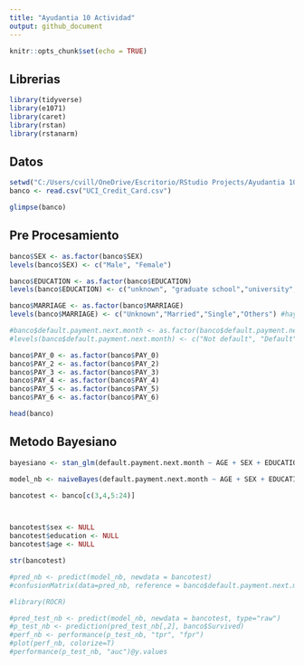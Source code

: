 ```yaml
---
title: "Ayudantia 10 Actividad"
output: github_document
---
```


```r
knitr::opts_chunk$set(echo = TRUE)
```

## Librerias

```r
library(tidyverse)
library(e1071)
library(caret)
library(rstan)
library(rstanarm)
```

## Datos

```r
setwd("C:/Users/cvill/OneDrive/Escritorio/RStudio Projects/Ayudantia 10")
banco <- read.csv("UCI_Credit_Card.csv")
```

```r
glimpse(banco)
```

## Pre Procesamiento

```r
banco$SEX <- as.factor(banco$SEX)
levels(banco$SEX) <- c("Male", "Female")

banco$EDUCATION <- as.factor(banco$EDUCATION)
levels(banco$EDUCATION) <- c("unknown", "graduate school","university","high school","others","unknown","unknown")

banco$MARRIAGE <- as.factor(banco$MARRIAGE)
levels(banco$MARRIAGE) <- c("Unknown","Married","Single","Others") #hay 4 etapas, (0,1,2,3)

#banco$default.payment.next.month <- as.factor(banco$default.payment.next.month)
#levels(banco$default.payment.next.month) <- c("Not default", "Default")
```

```r
banco$PAY_0 <- as.factor(banco$PAY_0)
banco$PAY_2 <- as.factor(banco$PAY_2)
banco$PAY_3 <- as.factor(banco$PAY_3)
banco$PAY_4 <- as.factor(banco$PAY_4)
banco$PAY_5 <- as.factor(banco$PAY_5)
banco$PAY_6 <- as.factor(banco$PAY_6)
```

```r
head(banco)
```

## Metodo Bayesiano

```r
bayesiano <- stan_glm(default.payment.next.month ~ AGE + SEX + EDUCATION, data = banco, family = gaussian)

model_nb <- naiveBayes(default.payment.next.month ~ AGE + SEX + EDUCATION, banco, laplace=1)
```
```r
bancotest <- banco[c(3,4,5:24)]



bancotest$sex <- NULL
bancotest$education <- NULL
bancotest$age <- NULL

str(bancotest)
```

```r
#pred_nb <- predict(model_nb, newdata = bancotest)
#confusionMatrix(data=pred_nb, reference = banco$default.payment.next.month)
```

```r
#library(ROCR)

#pred_test_nb <- predict(model_nb, newdata = bancotest, type="raw")
#p_test_nb <- prediction(pred_test_nb[,2], banco$Survived)
#perf_nb <- performance(p_test_nb, "tpr", "fpr")
#plot(perf_nb, colorize=T)
#performance(p_test_nb, "auc")@y.values
```

